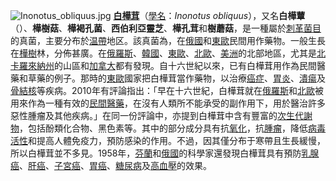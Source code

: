 [[Image:Inonotus_obliquus.jpg|left]]
'''[[白樺茸|白樺茸]]'''（[[學名|學名]]：''Inonotus obliquus''），又名'''白樺蕈'''（{{lang-en|Chaga mushroom}}）、'''樺樹菇'''、'''樺褐孔菌'''、'''西伯利亞靈芝'''、'''樺孔茸'''和'''樹蘑菇'''，是一種屬於[[刺革菌目|刺革菌目]]的真菌，主要分布於[[温帶|温帶]]地区。該真菌為{{le|藥用真菌|Medicinal fungi}}，在[[俄國|俄國]]和[[東歐|東歐]]民間用作藥物。一般生長在[[樺樹|樺樹]]林，分佈甚廣。在[[俄羅斯|俄羅斯]]、[[韓國|韓國]]、[[東歐|東歐]]、[[北歐|北歐]]、[[美洲|美洲]]的北部地區，尤其是[[北卡羅來納州|北卡羅來納州]]的山區和[[加拿大|加拿大]]都有發現。自十六世紀以來，已有白樺茸用作為民間醫藥和草藥的例子。那時的[[東歐|東歐]]國家把白樺茸當作藥物，以治療[[癌症|癌症]]、[[胃炎|胃炎]]、[[潰瘍|潰瘍]]及[[骨結核|骨結核]]等疾病。2010年有評論指出：「早在十六世紀，白樺茸就在[[俄羅斯|俄羅斯]]和[[北歐|北歐]]被用來作為一種有效的[[民間醫藥|民間醫藥]]，在沒有人類所不能承受的副作用下，用於醫治許多惡性腫瘤及其他疾病。」在同一份評論中，亦提到白樺茸中含有豐富的[[次生代謝物|次生代謝物]]，包括酚類化合物、黑色素等。其中的部分成分具有抗[[氧化|氧化]]，抗[[腫瘤|腫瘤]]，降低[[病毒|病毒]][[活性|活性]]和提高人體免疫力，預防感染的作用。不過，因其僅分布于寒帶且生長緩慢，所以白樺茸並不多見。1958年，[[芬蘭|芬蘭]]和[[俄國|俄國]]的科學家還發現白樺茸具有預防[[乳腺癌|乳腺癌]]、[[肝癌|肝癌]]、[[子宮癌|子宮癌]]、[[胃癌|胃癌]]、[[糖尿病|糖尿病]]及[[高血壓|高血壓]]的效果。